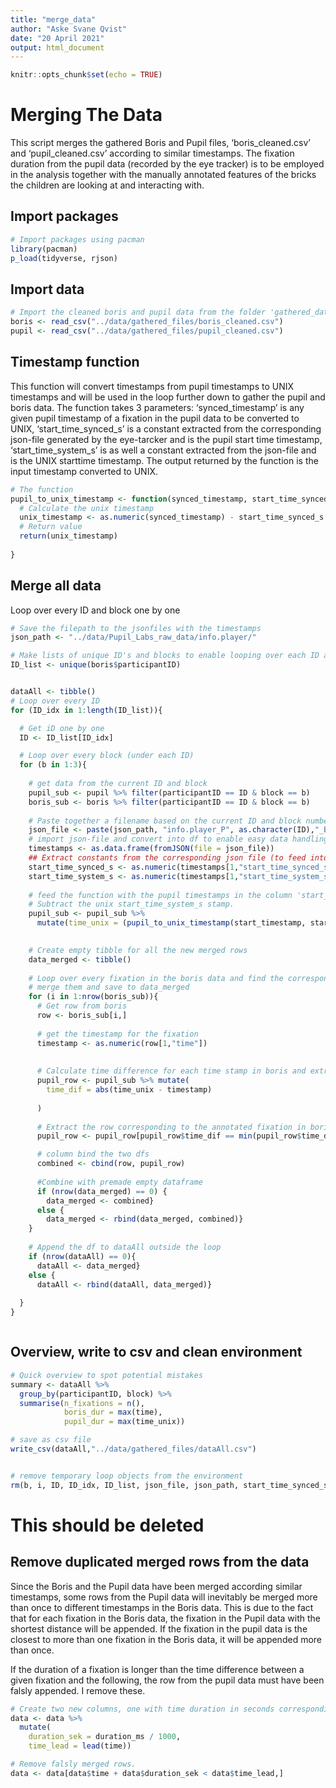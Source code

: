 ```yaml
---
title: "merge_data"
author: "Aske Svane Qvist"
date: "20 April 2021"
output: html_document
---
```


```r
knitr::opts_chunk$set(echo = TRUE)
```

# Merging The Data

This script merges the gathered Boris and Pupil files, 'boris_cleaned.csv' and 'pupil_cleaned.csv' according to similar timestamps. The fixation duration from the pupil data (recorded by the eye tracker) is to be employed in the analysis together with the manually annotated features of the bricks the children are looking at and interacting with.


## Import packages
```r
# Import packages using pacman
library(pacman)
p_load(tidyverse, rjson)

```

## Import data
```r
# Import the cleaned boris and pupil data from the folder 'gathered_data'
boris <- read_csv("../data/gathered_files/boris_cleaned.csv")
pupil <- read_csv("../data/gathered_files/pupil_cleaned.csv")

```

## Timestamp function
This function will convert timestamps from pupil timestamps to UNIX timestamps and will be used in the loop further down to gather the pupil and boris data. The function takes 3 parameters: 'synced_timestamp' is any given pupil timestamp of a fixation in the pupil data to be converted to UNIX, 'start_time_synced_s' is a constant extracted from the corresponding json-file generated by the eye-tarcker and is the pupil start time timestamp, 'start_time_system_s' is as well a constant extracted from the json-file and is the UNIX starttime timestamp. The output returned by the function is the input timestamp converted to UNIX.


```r
# The function
pupil_to_unix_timestamp <- function(synced_timestamp, start_time_synced_s, start_time_system_s){
  # Calculate the unix timestamp
  unix_timestamp <- as.numeric(synced_timestamp) - start_time_synced_s + start_time_system_s
  # Return value
  return(unix_timestamp)
  
}

```


## Merge all data
Loop over every ID and block one by one
```r

# Save the filepath to the jsonfiles with the timestamps
json_path <- "../data/Pupil_Labs_raw_data/info.player/"

# Make lists of unique ID's and blocks to enable looping over each ID and block one by one.
ID_list <- unique(boris$participantID)


dataAll <- tibble()
# Loop over every ID
for (ID_idx in 1:length(ID_list)){

  # Get iD one by one
  ID <- ID_list[ID_idx]

  # Loop over every block (under each ID)
  for (b in 1:3){
    
    # get data from the current ID and block
    pupil_sub <- pupil %>% filter(participantID == ID & block == b)
    boris_sub <- boris %>% filter(participantID == ID & block == b)
    
    # Paste together a filename based on the current ID and block number.
    json_file <- paste(json_path, "info.player_P", as.character(ID),"_B", as.character(b),".json", sep = "")
    # import json-file and convert into df to enable easy data handling
    timestamps <- as.data.frame(fromJSON(file = json_file))
    ## Extract constants from the corresponding json file (to feed into the predefined function to convert timestamps)
    start_time_synced_s <- as.numeric(timestamps[1,"start_time_synced_s"]) # Pupil timestamp
    start_time_system_s <- as.numeric(timestamps[1,"start_time_system_s"])# Unix timestamp
    
    # feed the function with the pupil timestamps in the column 'start_timestamps' and the constants just extracted. 
    # Subtract the unix start_time_system_s stamp.
    pupil_sub <- pupil_sub %>% 
      mutate(time_unix = (pupil_to_unix_timestamp(start_timestamp, start_time_synced_s, start_time_system_s)) - start_time_system_s)

    
    # Create empty tibble for all the new merged rows
    data_merged <- tibble()
    
    # Loop over every fixation in the boris data and find the corresponding row in the pupil data 
    # merge them and save to data_merged
    for (i in 1:nrow(boris_sub)){
      # Get row from boris
      row <- boris_sub[i,]
  
      # get the timestamp for the fixation
      timestamp <- as.numeric(row[1,"time"])
  
  
      # Calculate time difference for each time stamp in boris and extract the row where the differece is lowest
      pupil_row <- pupil_sub %>% mutate(
        time_dif = abs(time_unix - timestamp)
    
      )
  
      # Extract the row corresponding to the annotated fixation in boris
      pupil_row <- pupil_row[pupil_row$time_dif == min(pupil_row$time_dif),-c(8,9)]

      # column bind the two dfs
      combined <- cbind(row, pupil_row)
  
      #Combine with premade empty dataframe
      if (nrow(data_merged) == 0) {
        data_merged <- combined}
      else {
        data_merged <- rbind(data_merged, combined)}
    }
    
    # Append the df to dataAll outside the loop
    if (nrow(dataAll) == 0){
      dataAll <- data_merged}
    else {
      dataAll <- rbind(dataAll, data_merged)}
    
  }
}



```


## Overview, write to csv and clean environment
```r
# Quick overview to spot potential mistakes
summary <- dataAll %>% 
  group_by(participantID, block) %>% 
  summarise(n_fixations = n(),
            boris_dur = max(time),
            pupil_dur = max(time_unix))

# save as csv file
write_csv(dataAll,"../data/gathered_files/dataAll.csv")


# remove temporary loop objects from the environment
rm(b, i, ID, ID_idx, ID_list, json_file, json_path, start_time_synced_s, start_time_system_s, timestamp, row, timestamps, pupil_row, pupil_sub, boris_sub, combined, data_merged)

```




# This should be deleted
## Remove duplicated merged rows from the data
Since the Boris and the Pupil data have been merged according similar timestamps, some rows from the Pupil data will inevitably be merged more than once to different timestamps in the Boris data. This is due to the fact that for each fixation in the Boris data, the fixation in the Pupil data with the shortest distance will be appended. If the fixation in the pupil data is the closest to more than one fixation in the Boris data, it will be appended more than once.

If the duration of a fixation is longer than the time difference between a given fixation and the following, the row from the pupil data must have been falsly appended. I remove these.


```r
# Create two new columns, one with time duration in seconds corresponding to the other timestamps and one with the subsequent fixation timestamp. I use these two new columns to ensure that only fixations with realistic fixation durations are kept.
data <- data %>% 
  mutate(
    duration_sek = duration_ms / 1000,
    time_lead = lead(time))

# Remove falsly merged rows.
data <- data[data$time + data$duration_sek < data$time_lead,]

```














